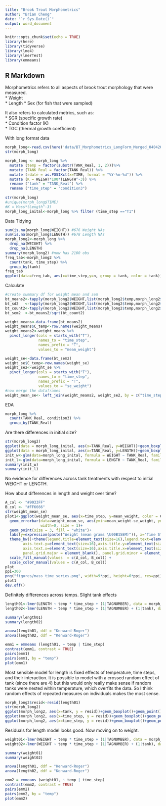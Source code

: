 ```yaml
---
title: "Brook Trout Morphometrics"
author: "Brian Cheng"
date: "`r Sys.Date()`"
output: word_document
---
```


```r
knitr::opts_chunk$set(echo = TRUE)
library(here)
library(tidyverse)
library(lme4)
library(lmerTest)
library(emmeans)
```

## R Markdown

Morphometrics refers to all aspects of brook trout morphology that were measured.   
* Weight  
* Length 
* Sex (for fish that were sampled)   

It also refers to calculated metrics, such as:   
* SGR (specific growth rate)  
* Condition factor (K)  
* TGC (thermal growth coefficient)   

With long format data

```r
morph_long<-read.csv(here('data/BT_Morphometrics_LongForm_Merged_04042023.csv'), stringsAsFactors = T)
str(morph_long)

morph_long <- morph_long %>%
  mutate (temp = factor(substr(TANK_Real, 1, 2)))%>%
  mutate (TANK_Real = factor(TANK_Real)) %>%
  mutate (rdate = as.POSIXct(x=TIME, format = "%Y-%m-%d")) %>%
  mutate (K = WEIGHT*100*(LENGTH^-3)) %>%
  rename ("tank" = "TANK_Real") %>%
  rename ("time_step" = "condition3")
  
str(morph_long)
#unique(morph_long$TIME)
#K = Mass*(Length^-3)
morph_long_inital<-morph_long %>% filter (time_step =="T1")
```
Data Tidying
```r
sum(is.na(morph_long$WEIGHT)) #676 Weight NAs
sum(is.na(morph_long$LENGTH)) #678 Length NAs
morph_long2<-morph_long %>%
  drop_na(WEIGHT) %>%
  drop_na(LENGTH)
summary(morph_long2) #now has 2100 obs
freq_tab<-morph_long2 %>%
  count(tank, time_step) %>%
  group_by(tank)
freq_tab
ggplot(data=freq_tab, aes(x=time_step,y=n, group = tank, color = tank))+geom_line()
```

Calculate
```r
#create summary df for weight mean and sem
bt_means2<-tapply(morph_long2$WEIGHT,list(morph_long2$temp,morph_long2$time_step),mean)
bt_sd2   <-tapply(morph_long2$WEIGHT,list(morph_long2$temp,morph_long2$time_step),sd)
bt_count2<-tapply(morph_long2$WEIGHT,list(morph_long2$temp,morph_long2$time_step),length)
bt_sem2  <-bt_means2/sqrt(bt_count2)

weight_means<-data.frame(bt_means2)
weight_means$C_temp<-row.names(weight_means)
weight_means2<-weight_means %>%
  pivot_longer(cols = starts_with("T"),
               names_to = "time_step",
               names_prefix = "T",
               values_to = "mean_weight")

weight_se<-data.frame(bt_sem2)
weight_se$C_temp<-row.names(weight_se)
weight_se2<-weight_se %>%
  pivot_longer(cols = starts_with("T"),
               names_to = "time_step",
               names_prefix = "T",
               values_to = "se_weight")
#now merge the dataframes
weight_mean_se<- left_join(weight_means2, weight_se2, by = c("time_step", "C_temp"))
```


EDA

```r
morph_long %>%
  count(TANK_Real, condition3) %>%
  group_by(TANK_Real)
```

Are there differences in initial size?

```r
str(morph_long2)
ggplot(data = morph_long_inital, aes(x=TANK_Real, y=WEIGHT))+geom_boxplot()
ggplot(data = morph_long_inital, aes(x=TANK_Real, y=LENGTH))+geom_boxplot()
init_w<-glm(data=morph_long_inital, formula = WEIGHT ~ TANK_Real, family = gaussian())
init_l<-glm(data=morph_long_inital, formula = LENGTH ~ TANK_Real, family = gaussian())
summary(init_w)
summary(init_l)
```
No evidence for differences across tank treatments with respect to initial WEIGHT or LENGTH. 

How about differences in length and weight over time?

```r
A_col <- "#9933FF"
B_col <- "#FF6666"
str(weight_mean_se)
plot1<-ggplot(weight_mean_se, aes(x=time_step, y=mean_weight, color = C_temp))+geom_point()+
  geom_errorbar(data=weight_mean_se, aes(ymin=mean_weight-se_weight, ymax = mean_weight+se_weight),
                width=0, size = 1)+
  geom_point(size = 3, fill = "white")+
  labs(y=expression(paste("Weight (mean grams \U00B1SEM)")), x="Time Step")+
  theme_bw()+theme(legend.title=element_text(size=16),legend.text=element_text(size=14),
        axis.text.y=element_text(size=16),axis.title.y=element_text(size=18, vjust=1.2),
        axis.text.x=element_text(size=16),axis.title.x=element_text(size=18),
        panel.grid.major = element_blank(), panel.grid.minor = element_blank())+
  scale_fill_manual(values  = c(A_col, B_col)) +
  scale_color_manual(values = c(A_col, B_col))
plot
ppi=300
png("figures/mass_time_series.png", width=9*ppi, height=6*ppi, res=ppi)
plot1
dev.off()
```

Definitely differences across temps. Slight tank effects

```r
length01<-lmer(LENGTH ~ temp * time_step + (1|TAGNUMBER), data = morph_long2)
length02<-lmer(LENGTH ~ temp * time_step + (1|TAGNUMBER) + (1|tank), data = morph_long2)

summary(length01)
summary(length02)

anova(length01, ddf = "Kenward-Roger")
anova(length02, ddf = "Kenward-Roger")

emm1 = emmeans (length01, ~ temp | time_step)
contrast(emm1, contrast = TRUE)
pairs(emm1)
pairs(emm1, by = "temp")
plot(emm1)
```
Most sensible model for length is fixed effects of temperature, time steps, and their interaction. It is possible to model with a crossed random effect of tank (since there are 4) but this would only really make sense if random tanks were nested within temperature, which overfits the data. So I think random effects of repeated measures on individuals makes the most sense. 

```r
morph_long2$resid<-resid(length01)
str(morph_long2)
ggplot(morph_long2, aes(x=tank, y = resid))+geom_boxplot()+geom_point()
ggplot(morph_long2, aes(x=time_step, y = resid))+geom_boxplot()+geom_point()
ggplot(morph_long2, aes(x=time_step, y = resid))+geom_boxplot()+geom_point()+facet_grid(.~tank)

```
Residuals for length model looks good. Now moving on to weight. 

```r
weight01<-lmer(WEIGHT ~ temp * time_step + (1|TAGNUMBER), data = morph_long2)
weight02<-lmer(WEIGHT ~ temp * time_step + (1|TAGNUMBER) + (1|tank), data = morph_long2)

summary(weight01)
summary(weight02)

anova(length01, ddf = "Kenward-Roger")
anova(length02, ddf = "Kenward-Roger")

emm2 = emmeans (weight01, ~ temp | time_step)
contrast(emm2, contrast = TRUE)
pairs(emm2)
pairs(emm2, by = "temp")
plot(emm2)
```

